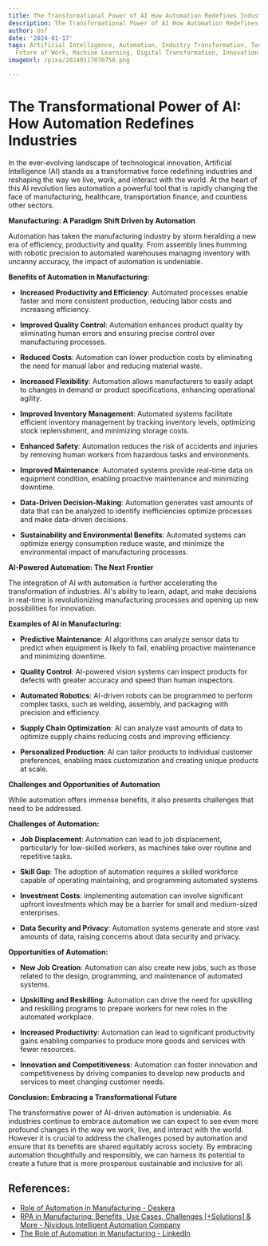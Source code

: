 ```yaml
---
title: The Transformational Power of AI How Automation Redefines Industries
description: The Transformational Power of AI How Automation Redefines Industries
author: Usf
date: '2024-01-17'
tags: Artificial Intelligence, Automation, Industry Transformation, Technology Trends,
  Future of Work, Machine Learning, Digital Transformation, Innovation
imageUrl: /pixa/20240117070750.png

---
```

# The Transformational  Power of  AI: How Automation Redefines Industries

In the ever-evolving landscape of technological innovation, Artificial Intelligence (AI) stands as a transformative  force redefining industries and  reshaping the way we live, work,  and interact with the world. At the heart of this AI revolution lies automation a  powerful tool that is rapidly  changing the face of manufacturing, healthcare, transportation finance, and countless  other sectors.

**Manufacturing: A Paradigm Shift Driven by Automation**

Automation  has taken  the manufacturing  industry by storm heralding a new era of efficiency, productivity and quality. From assembly lines humming with robotic precision to automated warehouses managing inventory with uncanny accuracy,  the impact of automation is undeniable.

**Benefits of Automation  in Manufacturing:**

- **Increased Productivity  and Efficiency**: Automated  processes enable faster and more consistent production, reducing labor costs and increasing efficiency.

- **Improved Quality Control**: Automation enhances product quality by eliminating human errors and ensuring precise control over manufacturing processes.

- **Reduced Costs**: Automation can lower production costs  by eliminating the need for manual labor and reducing material waste.

- **Increased Flexibility**: Automation allows manufacturers to easily adapt to changes in demand or product specifications, enhancing operational agility.

-  **Improved  Inventory Management**: Automated systems facilitate  efficient inventory management by  tracking inventory levels, optimizing stock  replenishment, and minimizing storage costs.

- **Enhanced Safety**: Automation reduces the  risk of accidents and injuries by removing human workers from hazardous tasks and environments.

- **Improved Maintenance**: Automated systems provide real-time data on  equipment condition, enabling proactive maintenance and  minimizing downtime.

- **Data-Driven Decision-Making**: Automation generates vast amounts of data that  can be analyzed to identify inefficiencies optimize processes and make data-driven decisions.

- **Sustainability and Environmental Benefits**: Automated systems can optimize energy consumption reduce waste, and minimize the environmental impact of manufacturing processes.

**AI-Powered Automation: The Next Frontier**

The integration of AI with automation is further accelerating the  transformation of industries. AI's ability to learn, adapt, and  make  decisions  in real-time is revolutionizing manufacturing processes and  opening up new possibilities  for innovation.

**Examples of AI in Manufacturing:**

- **Predictive Maintenance**: AI algorithms can  analyze sensor data to predict when equipment  is likely to fail,  enabling proactive  maintenance and minimizing downtime.

- **Quality Control**: AI-powered vision systems can inspect products for  defects  with greater accuracy  and speed than human inspectors.

- **Automated Robotics**: AI-driven robots can be programmed to perform  complex tasks, such as welding, assembly,  and packaging with  precision  and efficiency.

- **Supply Chain Optimization**: AI can analyze vast amounts of data  to optimize supply chains reducing costs and improving efficiency.

- **Personalized Production**: AI can  tailor products to individual customer preferences, enabling mass customization and creating unique products at scale.

**Challenges and Opportunities of Automation**

While automation offers immense benefits, it also presents challenges that need to be addressed.

**Challenges  of Automation:**

-  **Job Displacement**: Automation can lead to job displacement, particularly for low-skilled workers, as machines take over routine and repetitive tasks.

-  **Skill Gap**:  The adoption of automation requires a skilled workforce capable of operating maintaining, and programming automated systems.

- **Investment Costs**: Implementing automation can involve significant upfront investments which may be a barrier for small and medium-sized enterprises.

- **Data Security  and Privacy**:  Automation systems generate and store  vast amounts of data, raising concerns about data security and privacy.

**Opportunities of Automation:**

- **New  Job Creation**: Automation can also  create new jobs, such as those related to the design, programming, and maintenance of automated systems.

- **Upskilling and Reskilling**:  Automation can drive the  need for upskilling and reskilling programs to prepare  workers for  new roles in the automated workplace.

- **Increased Productivity**: Automation can lead to significant productivity gains enabling companies to produce more goods and services with fewer resources.

- **Innovation and  Competitiveness**: Automation can foster innovation and competitiveness by driving  companies to develop  new products and services to meet changing customer needs.

**Conclusion: Embracing a Transformational Future**

The  transformative power of AI-driven automation is undeniable.  As industries continue to embrace automation we can  expect to see even more profound  changes in the way we work, live, and interact  with the world. However it is crucial to address the challenges posed by automation and ensure that its  benefits are shared equitably across society. By embracing automation thoughtfully and responsibly, we can  harness its potential to create a future that is more prosperous sustainable  and inclusive for all.

## References:
- [Role of Automation in Manufacturing - Deskera](https://www.deskera.com/blog/role-of-automation-in-manufacturing/)
- [RPA in Manufacturing: Benefits, Use Cases, Challenges [+Solutions] & More - Nividous Intelligent Automation Company](https://nividous.com/blogs/rpa-in-manufacturing-industry)
- [The Role of Automation in Manufacturing - LinkedIn](https://www.linkedin.com/pulse/role-automation-manufacturing-deskera)
